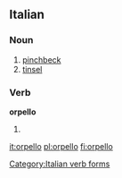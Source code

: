 {{also|orpellò}}
==Italian==

===Noun===
{{it-noun|orpell|m|o|i}}

# [[pinchbeck]]
# [[tinsel]]

===Verb===
'''orpello'''

# {{conjugation of|orpellare||1|s|pres|ind|lang=it}}

[[Category:Italian verb forms]]

[[it:orpello]]
[[pl:orpello]]
[[fi:orpello]]